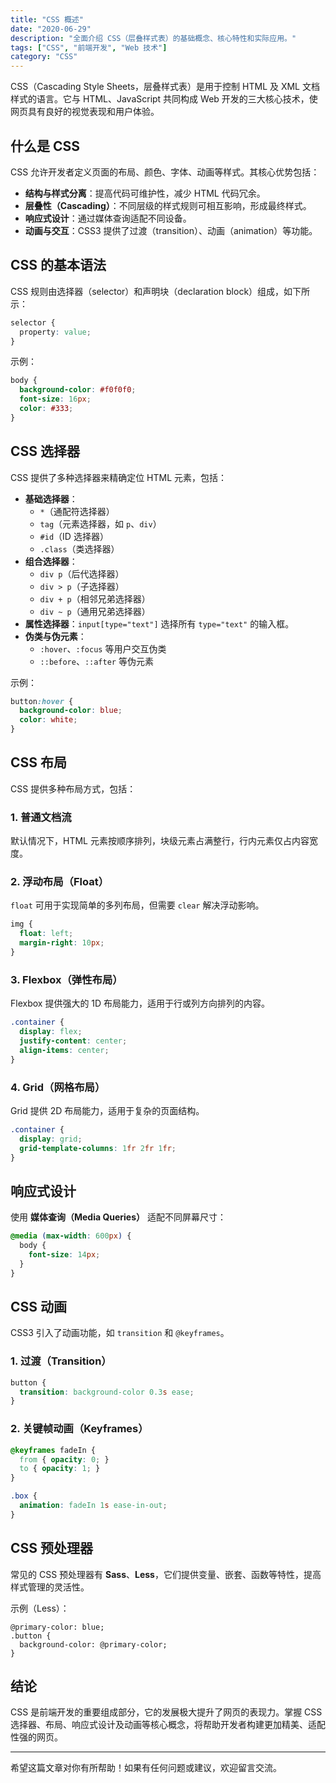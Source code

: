 ```yaml
---
title: "CSS 概述"
date: "2020-06-29"
description: "全面介绍 CSS（层叠样式表）的基础概念、核心特性和实际应用。"
tags: ["CSS", "前端开发", "Web 技术"]
category: "CSS"
---
```


CSS（Cascading Style Sheets，层叠样式表）是用于控制 HTML 及 XML 文档样式的语言。它与 HTML、JavaScript 共同构成 Web 开发的三大核心技术，使网页具有良好的视觉表现和用户体验。

## 什么是 CSS

CSS 允许开发者定义页面的布局、颜色、字体、动画等样式。其核心优势包括：

- **结构与样式分离**：提高代码可维护性，减少 HTML 代码冗余。
- **层叠性（Cascading）**：不同层级的样式规则可相互影响，形成最终样式。
- **响应式设计**：通过媒体查询适配不同设备。
- **动画与交互**：CSS3 提供了过渡（transition）、动画（animation）等功能。

## CSS 的基本语法

CSS 规则由选择器（selector）和声明块（declaration block）组成，如下所示：

```css
selector {
  property: value;
}
```

示例：

```css
body {
  background-color: #f0f0f0;
  font-size: 16px;
  color: #333;
}
```

## CSS 选择器

CSS 提供了多种选择器来精确定位 HTML 元素，包括：

- **基础选择器**：
  - `*`（通配符选择器）
  - `tag`（元素选择器，如 `p`、`div`）
  - `#id`（ID 选择器）
  - `.class`（类选择器）
- **组合选择器**：
  - `div p`（后代选择器）
  - `div > p`（子选择器）
  - `div + p`（相邻兄弟选择器）
  - `div ~ p`（通用兄弟选择器）
- **属性选择器**：`input[type="text"]` 选择所有 `type="text"` 的输入框。
- **伪类与伪元素**：
  - `:hover`、`:focus` 等用户交互伪类
  - `::before`、`::after` 等伪元素

示例：

```css
button:hover {
  background-color: blue;
  color: white;
}
```

## CSS 布局

CSS 提供多种布局方式，包括：

### 1. 普通文档流
默认情况下，HTML 元素按顺序排列，块级元素占满整行，行内元素仅占内容宽度。

### 2. 浮动布局（Float）
`float` 可用于实现简单的多列布局，但需要 `clear` 解决浮动影响。

```css
img {
  float: left;
  margin-right: 10px;
}
```

### 3. Flexbox（弹性布局）
Flexbox 提供强大的 1D 布局能力，适用于行或列方向排列的内容。

```css
.container {
  display: flex;
  justify-content: center;
  align-items: center;
}
```

### 4. Grid（网格布局）
Grid 提供 2D 布局能力，适用于复杂的页面结构。

```css
.container {
  display: grid;
  grid-template-columns: 1fr 2fr 1fr;
}
```

## 响应式设计

使用 **媒体查询（Media Queries）** 适配不同屏幕尺寸：

```css
@media (max-width: 600px) {
  body {
    font-size: 14px;
  }
}
```

## CSS 动画

CSS3 引入了动画功能，如 `transition` 和 `@keyframes`。

### 1. 过渡（Transition）

```css
button {
  transition: background-color 0.3s ease;
}
```

### 2. 关键帧动画（Keyframes）

```css
@keyframes fadeIn {
  from { opacity: 0; }
  to { opacity: 1; }
}

.box {
  animation: fadeIn 1s ease-in-out;
}
```

## CSS 预处理器

常见的 CSS 预处理器有 **Sass**、**Less**，它们提供变量、嵌套、函数等特性，提高样式管理的灵活性。

示例（Less）：

```less
@primary-color: blue;
.button {
  background-color: @primary-color;
}
```

## 结论

CSS 是前端开发的重要组成部分，它的发展极大提升了网页的表现力。掌握 CSS 选择器、布局、响应式设计及动画等核心概念，将帮助开发者构建更加精美、适配性强的网页。

---

希望这篇文章对你有所帮助！如果有任何问题或建议，欢迎留言交流。
